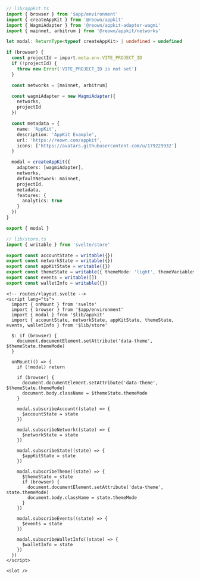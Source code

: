 ```ts
// lib/appkit.ts
import { browser } from '$app/environment'
import { createAppKit } from '@reown/appkit'
import { WagmiAdapter } from '@reown/appkit-adapter-wagmi'
import { mainnet, arbitrum } from '@reown/appkit/networks'

let modal: ReturnType<typeof createAppKit> | undefined = undefined

if (browser) {
  const projectId = import.meta.env.VITE_PROJECT_ID
  if (!projectId) {
    throw new Error('VITE_PROJECT_ID is not set')
  }

  const networks = [mainnet, arbitrum]

  const wagmiAdapter = new WagmiAdapter({
    networks,
    projectId
  })

  const metadata = {
    name: 'AppKit',
    description: 'AppKit Example',
    url: 'https://reown.com/appkit',
    icons: ['https://avatars.githubusercontent.com/u/179229932']
  }

  modal = createAppKit({
    adapters: [wagmiAdapter],
    networks,
    defaultNetwork: mainnet,
    projectId,
    metadata,
    features: {
      analytics: true
    }
  })
}

export { modal }
```

```ts
// lib/store.ts
import { writable } from 'svelte/store'

export const accountState = writable({})
export const networkState = writable({})
export const appKitState = writable({})
export const themeState = writable({ themeMode: 'light', themeVariables: {} })
export const events = writable([])
export const walletInfo = writable({})
```

```svelte
<!-- routes/+layout.svelte -->
<script lang="ts">
  import { onMount } from 'svelte'
  import { browser } from '$app/environment'
  import { modal } from '$lib/appkit'
  import { accountState, networkState, appKitState, themeState, events, walletInfo } from '$lib/store'

  $: if (browser) {
    document.documentElement.setAttribute('data-theme', $themeState.themeMode)
  }

  onMount(() => {
    if (!modal) return

    if (browser) {
      document.documentElement.setAttribute('data-theme', $themeState.themeMode)
      document.body.className = $themeState.themeMode
    }

    modal.subscribeAccount((state) => {
      $accountState = state
    })

    modal.subscribeNetwork((state) => {
      $networkState = state
    })

    modal.subscribeState((state) => {
      $appKitState = state
    })

    modal.subscribeTheme((state) => {
      $themeState = state
      if (browser) {
        document.documentElement.setAttribute('data-theme', state.themeMode)
        document.body.className = state.themeMode
      }
    })

    modal.subscribeEvents((state) => {
      $events = state
    })

    modal.subscribeWalletInfo((state) => {
      $walletInfo = state
    })
  })
</script>

<slot />
```
